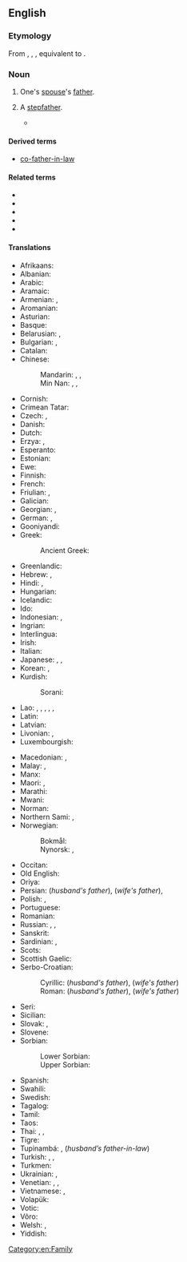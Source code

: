 {{also|father in law}}
==English==

===Etymology===
From {{inh|en|enm|fader in lawe}}, {{m|enm|fadyr-in-lay}}, {{m|enm|fader yn lawe}}, equivalent to {{compound|en|father|in|law}}.

===Noun===
{{wikipedia}}
{{en-noun|head=[[father]]-[[in-law]]|fathers-in-law}}

# One's [[spouse]]'s [[father]].
# {{lb|en|dated}} A [[stepfather]].
#* {{quote-book
|year=1839
|author=Charles Dickens
|title=Nicholas Nickleby
|chapter=IV
|url=
|isbn=1-85326-264-1
|page=41
|passage=`Yes,` replied Snawley. `The fact is, I am not their father, Mr Squeers. I'm only their father-in-law.`}}

====Derived terms====
* {{qualifier|uncommon}} [[co-father-in-law]]

====Related terms====
* {{l|en|brother-in-law}}
* {{l|en|daughter-in-law}}
* {{l|en|mother-in-law}}
* {{l|en|sister-in-law}}
* {{l|en|son-in-law}}

====Translations====
{{trans-top|one's spouse's father}}
* Afrikaans: {{t|af|skoonpa}}
* Albanian: {{t+|sq|vjehërr|m}}
* Arabic: {{t|ar|حَم|m}}
* Aramaic: {{t|arc|חמא|sc=Hebr}}
* Armenian: {{qualifier|husband's father}} {{t+|hy|սկեսրայր}}, {{qualifier|wife's father}} {{t+|hy|աներ}}
* Aromanian: {{t|rup|socru|m}}
* Asturian: {{t+|ast|suegru|m}}
* Basque: {{t+|eu|aitaginarreba}}
* Belarusian: {{t|be|свёкар|m|sc=Cyrl}} {{qualifier|husband's father}}, {{t|be|цесць|m|sc=Cyrl}} {{qualifier|wife's father}}
* Bulgarian: {{t+|bg|све́кър|m|sc=Cyrl}} {{qualifier|husband's father}}, {{t+|bg|тъст|m|sc=Cyrl}} {{qualifier|wife's father}}
* Catalan: {{t+|ca|sogre|m}}
* Chinese:
*: Mandarin: {{t+|cmn|公公|tr=gōnggong|sc=Hani}} {{qualifier|husband's father}}, {{t+|cmn|岳父|tr=yuèfù|sc=Hani}} {{qualifier|wife's father}}, {{t+|cmn|嫜|tr=zhāng|sc=Hani}} {{qualifier|wife's father}}
*: Min Nan: {{t+|nan|大官|tr=ta-kuaⁿ, tā-kuaⁿ, tōa-kuaⁿ}}  {{qualifier|husband's father}}, {{t|nan|丈人|tr=tiǔⁿ-lâng, tiūⁿ-lâng, tiòⁿ-lâng}} {{qualifier|wife's father}}, {{t|nan|丈人公|tr=tiǔⁿ-lâng-kong, tiūⁿ-lâng-kong, tiòⁿ-lâng-kong}} {{qualifier|wife's father}}
* Cornish: {{t|kw|hwegron|m}}
* Crimean Tatar: {{t|crh|qaynata}}
* Czech: {{t+|cs|tchán|m}}, {{t|cs|svekr|m}} {{qualifier|husband's father, archaic}}
* Danish: {{t+|da|svigerfar|c}}
* Dutch: {{t+|nl|schoonvader|m}}
* Erzya: {{t|myv|атявт}} {{qualifier|husbands's father}}, {{t|myv|вата}} {{qualifier|wife's father}}
* Esperanto: {{t|eo|bopatro}}
* Estonian: {{t+|et|äi}}
* Ewe: {{t|ee|to}}
* Finnish: {{t+|fi|appi}}
* French: {{t+|fr|beau-père|m}}
* Friulian: {{t|fur|missêr|m}}, {{t|fur|suesar|m}}
* Galician: {{t+|gl|sogro|m}}
* Georgian: {{t|ka|სიმამრი}} {{qualifier|wife's father}}, {{t|ka|მამამთილი}} {{qualifier|husbands's father}}
* German: {{t+|de|Schwiegervater|m}}, {{t+|de|Schwäher|m}} {{qualifier|obsolete}}
* Gooniyandi: {{t|gni|lambadi}}
* Greek: {{t+|el|πεθερός}}
*: Ancient Greek: {{t|grc|ἑκυρός}}
* Greenlandic: {{t|kl|sakeq}}
* Hebrew: {{t+|he|חָם|m|tr=khám}} {{qualifier|husband's father}}, {{t+|he|חוֹתֵן|m|tr=khotén}} {{qualifier|wife's father}}
* Hindi: {{t+|hi|ससुर|m}}, {{t+|hi|समधी|m}}
* Hungarian: {{t+|hu|após}}
* Icelandic: {{t+|is|tengdapabbi|m}}
* Ido: {{t+|io|bopatro}}
* Indonesian: {{t+|id|ayah mertua}}, {{t|id|bapak mertua}}
* Ingrian: {{t|izh|äďďä}}
* Interlingua: {{t|ia|patre affin}}
* Irish: {{t|ga|athair céile}}
* Italian: {{t+|it|suocero|m}}
* Japanese: {{t+|ja|義父|tr=ぎふ, gifu}}, {{t+|ja|岳父|tr=がくふ, gakufu}} {{qualifier|husband's father}}, {{t+|ja|舅|tr=しゅうと, shūto|sc=Jpan}}
* Korean: {{t+|ko|시아버지}} {{q|husband's father}}, {{t+|ko|장인}} {{q|wife's father}}
* Kurdish:
*: Sorani: {{t|ku|خه‌زور|tr=xezur|sc=ku-Arab}}
* Lao: {{t|lo|ພໍ່ຜົວ}} {{qualifier|husband's father}}, {{t|lo|ພໍ່ເມັຽ}} {{qualifier|wife's father}}, {{t|lo|ສະວະສູລະ}}, {{t|lo|ສວະສູຣະ}}, {{t|lo|ສະສຸຣະ}}, {{t|lo|ພໍ່ເຖົ້າ}}
* Latin: {{t|la|socer|m}}
* Latvian: {{t|lv|ap'}}
* Livonian: {{t|liv|mīeizā}}, {{t|liv|naizizā}}
* Luxembourgish: {{t|lb|Schwéierpapp|m}}
{{trans-mid}}
* Macedonian: {{t|mk|свекор|m|tr=svékor}}, {{t+|mk|тест|m|tr=tést}}
* Malay: {{t|ms|bapa mertua}}, {{t|ms|ayah mertua}}
* Manx: {{t|gv|ayr 'sy leigh|m}}
* Maori: {{t|mi|hungarei}}, {{t|mi|hungawai}}
* Marathi: {{t|mr|सासरा|m|sc=Deva}}
* Mwani: {{t|wmw|mukwe}}
* Norman: {{t|nrf|bieau-péthe|m}}
* Northern Sami: {{t|se|vuohppa}}, {{t|se|vuohppasássa}} {{qualifier|future}}
* Norwegian:
*: Bokmål: {{t|nb|svigerfar|m}}
*: Nynorsk: {{t|nn|svigerfar|m}}, {{t|nn|verfar|m}}
* Occitan: {{t+|oc|sògre|m}}
* Old English: {{t|ang|swēor|m}}
* Oriya: {{t+|or|ଶ୍ୱଶୁର|tr=śẇaśur|sc=Orya}}
* Persian: {{t+|fa|پدرشوهر|tr=pedar-šouhar}} (''husband's father''), {{t+|fa|پدرزن|tr=pedar-zan}} (''wife's father''), {{t+|fa|خسر|tr=xosor|sc=fa-Arab}}
* Polish: {{t+|pl|teść|m-pr}}, {{t+|pl|świekr|m-pr}} {{qualifier|archaic; husband's father}}
* Portuguese: {{t+|pt|sogro|m}}
* Romanian: {{t+|ro|socru|m}}
* Russian: {{t+|ru|свёкор|m}}, {{t|ru|свёкр|m}} {{qualifier|husband's father}}, {{t+|ru|тесть|m}} {{qualifier|wife's father}}
* Sanskrit: {{t+|sa|श्वशुर|m}}
* Sardinian: {{t|sc|socru|m}}, {{t|sc|sogru|m}}
* Scots: {{t|sco|guid-faither}}
* Scottish Gaelic: {{t|gd|athair-cèile|m}}
* Serbo-Croatian:
*: Cyrillic: {{t|sh|свекар|m|sc=Cyrl}} (''husband's father''), {{t|sh|пунац|m|sc=Cyrl}} (''wife's father'')
*: Roman: {{t+|sh|svekar|m}} (''husband's father''), {{t+|sh|punac|m}} (''wife's father'')
* Seri: {{qualifier|of a male}} {{t|sei|aaquéect ctam}}
* Sicilian: {{t+|scn|soggiru|m}}
* Slovak: {{t|sk|svokor|m}}, {{t|sk|tesť|m}} {{qualifier|wife's father}}
* Slovene: {{t+|sl|tast|m}}
* Sorbian:
*: Lower Sorbian: {{t|dsb|pśichodny nan|m}}
*: Upper Sorbian: {{t|hsb|přichodny nan|m}}
* Spanish: {{t+|es|suegro|m}}
* Swahili: {{t+|sw|babamkwe}}
* Swedish: {{t+|sv|svärfar|c}}
* Tagalog: {{t|tl|biyanang-lalaki}}
* Tamil: {{t+|ta|மாமனார்|sc=Taml}}
* Taos: {{t|twf|tǫ̏ména}}
* Thai: {{t|th|พ่อผัว}} {{qualifier|husband's father}}, {{t|th|พ่อสามี}} {{qualifier|husband's father}}, {{t+|th|พ่อตา}} {{qualifier|wife's father}}
* Tigre: {{t|tig|ሐም|sc=Ethi}}
* Tupinambá: {{qualifier|wife’s father-in-law}} {{t-check|tpn|menduba}}, {{qualifier|t-}} {{t-check|tpn|atu'uba}} (''husband’s father-in-law'')
* Turkish: {{t+|tr|kaynata}}, {{t+|tr|kayınbaba}}, {{t+|tr|kayınpeder}}
* Turkmen: {{t|tk|gaýynata}}
* Ukrainian: {{t|uk|све́кор|m|sc=Cyrl}} {{qualifier|husband's father}}, {{t|uk|тесть|m|sc=Cyrl}} {{qualifier|wife's father}}
* Venetian: {{t|vec|misiero|m}}, {{t|vec|misiere|m}}, {{t|vec|mesiere}}
* Vietnamese: {{t|vi|cha chồng}}, {{t|vi|cha vợ}}
* Volapük: {{t+|vo|lüfat}}
* Votic: {{t|vot|äijä}}
* Võro: {{t|vro|äi}}
* Welsh: {{t|cy|chwegrwn|m}}, {{t|cy|tad yng nghyfraith|m}}
* Yiddish: {{t|yi|שווער|m}}
{{trans-bottom}}

[[Category:en:Family]]
